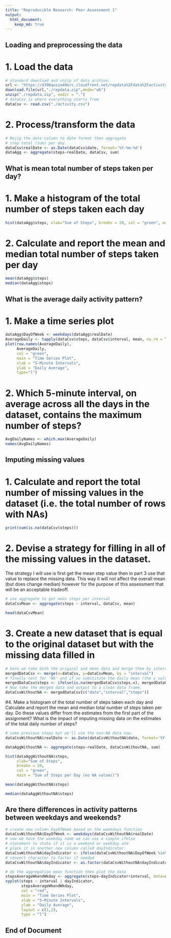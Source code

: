```yaml
---
title: "Reproducible Research: Peer Assessment 1"
output: 
  html_document:
    keep_md: true
---
```



## Loading and preprocessing the data
# 1. Load the data
```r
# standard download and unzip of data archive.
url <- "https://d396qusza40orc.cloudfront.net/repdata%2Fdata%2Factivity.zip"
download.file(url,"./repdata.zip",mode="wb")
unzip("./repdata.zip", exdir = ".")
# dataCsv is where everything starts from
dataCsv <- read.csv("./activity.csv")
```
# 2. Process/transform the data
```r
# Rejig the date column to date format then aggregate
# step total (sum) per day.
dataCsv$realDate <- as.Date(dataCsv$date, format='%Y-%m-%d')
dataAgg <- aggregate(steps~realDate, dataCsv, sum)
```


## What is mean total number of steps taken per day?
# 1. Make a histogram of the total number of steps taken each day
```r
hist(dataAgg$steps, xlab="Sum of Steps", breaks = 20, col = "green", main = "Sum of Steps per Day")
```
# 2. Calculate and report the mean and median total number of steps taken per day
```r
mean(dataAgg$steps)
median(dataAgg$steps)
```

## What is the average daily activity pattern?
# 1. Make a time series plot
```r
dataAgg$DayOfWeek <- weekdays(dataAgg$realDate)
AverageDaily <- tapply(dataCsv$steps, dataCsv$interval, mean, na.rm = TRUE)
plot(row.names(AverageDaily),
     AverageDaily,
     col = "green",
     main = "Time Series Plot",
     xlab = "5-Minute Intervals",
     ylab = "Daily Average",
     type="l")
```
# 2. Which 5-minute interval, on average across all the days in the dataset, contains the maximum number of steps?
```r
AvgDailyNames <- which.max(AverageDaily)
names(AvgDailyNames)
```

## Imputing missing values

# 1. Calculate and report the total number of missing values in the dataset (i.e. the total number of rows with NAs)
```r

print(sum(is.na(dataCsv$steps)))

```

# 2. Devise a strategy for filling in all of the missing values in the dataset. 
The strategy I will use is first get the mean step value then in part 3 use that value to replace the missing data. This way it will not affect the overall mean (but does change median) however for the purpose of this assessment that will be an acceptable tradeoff.
```r
# use aggregate to get mean steps per interval
dataCsvMean <- aggregate(steps ~ interval, dataCsv, mean)

head(dataCsvMean)

```

# 3. Create a new dataset that is equal to the original dataset but with the missing data filled in
```r
# here we take both the original and mean data and merge them by interval
mergedDataCsv <- merge(x=dataCsv, y=dataCsvMean, by = "interval")
# finally test for 'NA' and if so substitute the daily mean (the y value) or leave the original in place (the x value)
mergedDataCsv$steps <- ifelse(is.na(mergedDataCsv$steps.x), mergedDataCsv$steps.y, mergedDataCsv$steps.x) 
# Now take the merged data and output to a clean data frame.
dataCsvWithoutNA <- mergedDataCsv[c("date","interval","steps")]

```

#4. Make a histogram of the total number of steps taken each day and Calculate and report the mean and median total number of steps taken per day. Do these values differ from the estimates from the first part of the assignment? What is the impact of imputing missing data on the estimates of the total daily number of steps?
```r
# same previous steps byt we'll use the non-NA data now.
dataCsvWithoutNA$realDate <- as.Date(dataCsvWithoutNA$date, format='%Y-%m-%d')

dataAggWithoutNA <- aggregate(steps~realDate, dataCsvWithoutNA, sum)

hist(dataAggWithoutNA$steps, 
     xlab="Sum of Steps", 
     breaks = 20, 
     col = "green", 
     main = "Sum of Steps per Day (no NA values)")

mean(dataAggWithoutNA$steps)

median(dataAggWithoutNA$steps)

```

## Are there differences in activity patterns between weekdays and weekends?
```r
# create new column DayOfWeek based on the weekdays function
dataCsvWithoutNA$DayOfWeek <- weekdays(dataCsvWithoutNA$realDate)
# now we have the weekday name we can use a simple ifelse 
# statement to state if it is a weekend or weekday and
# place it in another new column called dayIndicator.
dataCsvWithoutNA$dayIndicator <- ifelse(dataCsvWithoutNA$DayOfWeek %in% c("Saturday", "Sunday"), "Weekend", "Weekday")
# convert character to factor if needed
dataCsvWithoutNA$dayIndicator <- as.factor(dataCsvWithoutNA$dayIndicator)

# do the aggregation mean function then plot the data
stepsAverageWkendWkday <- aggregate(steps~dayIndicator+interval, data=dataCsvWithoutNA, FUN=mean)
xyplot(steps ~ interval | dayIndicator, 
       stepsAverageWkendWkday,
       col = "red",
       main = "Time Series Plot",
       xlab = "5-Minute Intervals",
       ylab = "Daily Average",
       layout = c(1,2),
       type = "l")

```

## End of Document

